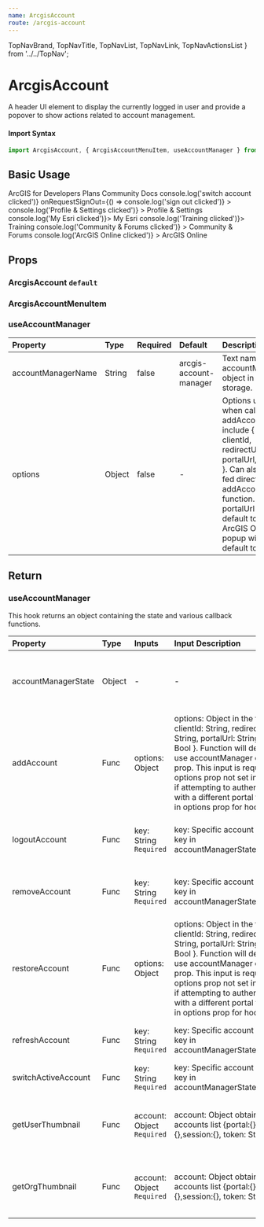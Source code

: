 ```yaml
---
name: ArcgisAccount
route: /arcgis-account
---
```



  TopNavBrand,
  TopNavTitle,
  TopNavList,
  TopNavLink,
  TopNavActionsList
} from '../../TopNav';


# ArcgisAccount

A header UI element to display the currently logged in user and provide a
popover to show actions related to account management.

#### Import Syntax

```js
import ArcgisAccount, { ArcgisAccountMenuItem, useAccountManager } from 'calcite-react/ArcgisAccount'
```

## Basic Usage

<Playground>
  <TopNav>
    <TopNavBrand href="#" src={EsriLogo} />
    <TopNavTitle href="#">ArcGIS for Developers</TopNavTitle>
    <TopNavList>
      <TopNavLink href="#" active>
        Plans
      </TopNavLink>
      <TopNavLink href="#">Community</TopNavLink>
      <TopNavLink href="#">Docs</TopNavLink>
    </TopNavList>
    <TopNavActionsList style={{ padding: 0 }}>
      <ArcgisAccount
        user={user}
        portal={portal}
        onRequestSwitchAccount={() => console.log('switch account clicked')}
        onRequestSignOut={() => console.log('sign out clicked')}
      >
        <ArcgisAccountMenuItem
          onClick={() => console.log('Profile & Settings clicked')}
        >
          Profile & Settings
        </ArcgisAccountMenuItem>
        <ArcgisAccountMenuItem onClick={() => console.log('My Esri clicked')}>
          My Esri
        </ArcgisAccountMenuItem>
        <ArcgisAccountMenuItem onClick={() => console.log('Training clicked')}>
          Training
        </ArcgisAccountMenuItem>
        <ArcgisAccountMenuItem
          onClick={() => console.log('Community & Forums clicked')}
        >
          Community & Forums
        </ArcgisAccountMenuItem>
        <ArcgisAccountMenuItem
          onClick={() => console.log('ArcGIS Online clicked')}
        >
          ArcGIS Online
        </ArcgisAccountMenuItem>
      </ArcgisAccount>
    </TopNavActionsList>
  </TopNav>
</Playground>

## Props

### ArcgisAccount `default`

<PropsTable of={ArcgisAccount} />

### ArcgisAccountMenuItem

<PropsTable of={ArcgisAccountMenuItem} />

### useAccountManager

| Property           | Type      | Required  | Default     | Description                                                                                                        |
| :----------------- | :-------- | :-------- | :---------- | :------------------------------------------------------------------------------------------------------------------ |
| accountManagerName | String | false    | arcgis-account-manager       | Text name for accountManager object in local storage.                                   |
| options            | Object | false    | -       | Options used when calling addAccount to include { clientId, redirectUri, portalUrl, popup }. Can also be fed directly to addAccount function. Note: portalUrl will default to ArcGIS Online, popup will default to true.                               |

## Return

### useAccountManager

This hook returns an object containing the state and various callback functions. 

| Property           | Type      | Inputs  | Input Description     | Description                                                                                                        |
| :----------------- | :-------- | :-------- | :---------- | :---------- |
| accountManagerState | Object | - | - | State object in the format {active: key, accounts: { key: {portal:{},user:{},session:{}, token: String} }} |
| addAccount | Func | options: Object | options: Object in the form { clientId: String, redirectUri: String, portalUrl: String, popup: Bool }. Function will default to use accountManager options prop. This input is required: If options prop not set in hook or if attempting to authenticate with a different portal than set in options prop for hook. | Begins user OAuth process and adds account to accountManagerState accounts list after user is authenticated. |
| logoutAccount | Func | key: String `Required` | key: Specific account object key in accountManagerState.accounts | Performs logout operation on select account and updates account in accountManagerState. |
| removeAccount | Func | key: String `Required` | key: Specific account object key in accountManagerState.accounts | Performs remove operation on select account and removes account from accountManagerState. |
| restoreAccount | Func | options: Object  | options: Object in the form { clientId: String, redirectUri: String, portalUrl: String, popup: Bool }. Function will default to use accountManager options prop. This input is required: If options prop not set in hook or if attempting to authenticate with a different portal than set in options prop for hook. | Begins user OAuth process and updates select account in  accountManagerState accounts list after user is authenticated. |
| refreshAccount | Func | key: String `Required` | key: Specific account object key in accountManagerState.accounts | Performs logout operation on select account and updates accountManagerState. |
| switchActiveAccount | Func | key: String `Required` | key: Specific account object key in accountManagerState.accounts | Sets select account as active account in accountManagerState. |
| getUserThumbnail | Func | account: Object `Required` | account: Object obtained from accounts list {portal:{},user:{},session:{}, token: String} | Returns object with thumbnail url and user avatar string: {url: String \| undefined, letters: String \| undefined} |
| getOrgThumbnail | Func | account: Object `Required` | account: Object obtained from accounts list {portal:{},user:{},session:{}, token: String} | Returns object with thumbnail url and org avatar string: {url: String \| undefined, letters: String \| undefined} |